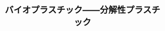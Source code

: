 ﻿---
title: "バイオプラスチック――分解性プラスチック"
category: "その他"
vol: 12
interviewee: "土肥 義治 "
url: ""
tags: []
pdf: "12-4.pdf"
career: ""
preface: "------------"
---
